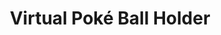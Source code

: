 ---
title: "Virtual Poké Ball Holder"
meta_title: "Virtual Poké Ball Holder craft"
description: "Craft de Virtual Poké Ball Holder"
rank: "s"
draft: false
name: "Virtual Poké Ball Holder"
recipe_img: "https://wiki.pokexgames.com/images/b/b8/Virtual-Pok%C3%A9-Ball-Holder.gif"
level: 115
craft_time: 604800
result: 1
value_npc: 1
ingredients:
  - name: "Darkrai Essences"
    quantity: 15000
    item_img: "https://wiki.pokexgames.com/images/0/01/Darkrai-Essence.gif"
    value_npc: 1
  - name: "Empty Nightmare Balls"
    quantity: 100
    item_img: "https://wiki.pokexgames.com/images/e/e3/Nightmare_Ball.png"
    value_npc: 1
  - name: "Corrupted Poisonous Tails"
    quantity: 62
    item_img: "https://wiki.pokexgames.com/images/a/ab/Corrupted-Poisonous-Tail.gif"
    value_npc: 1
  - name: "Solid Heads"
    quantity: 50
    item_img: "https://wiki.pokexgames.com/images/7/74/Solid_Head.png"
    value_npc: 1
  - name: "Gear Noses"
    quantity: 10
    item_img: "https://wiki.pokexgames.com/images/6/63/Gear_Nose.png"
    value_npc: 1
  - name: "Corrupted Ice Orbs"
    quantity: 40
    item_img: "https://wiki.pokexgames.com/images/3/3f/Corrupted-Ice-Orb.gif"
    value_npc: 1
  - name: "White Hairs"
    quantity: 40
    item_img: "https://wiki.pokexgames.com/images/f/f7/White_Hair.png"
    value_npc: 1
  - name: "Brown Ears"
    quantity: 40
    item_img: "https://wiki.pokexgames.com/images/9/91/Dark_Ear_Shiftry_NW.png"
    value_npc: 1
  - name: "Gleam Tails"
    quantity: 3
    item_img: "https://wiki.pokexgames.com/images/4/4b/Gleam_Tail.png"
    value_npc: 1
---
